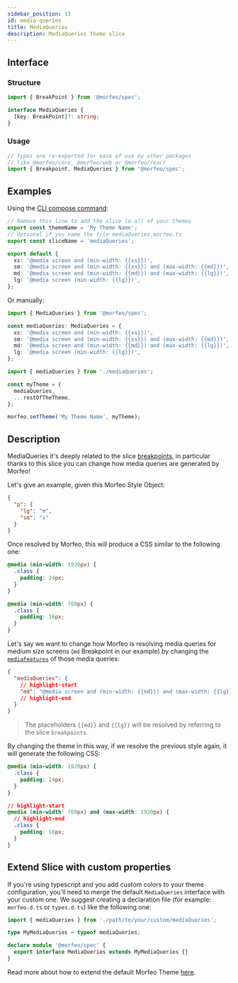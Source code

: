 ```yaml
---
sidebar_position: 13
id: media-queries
title: MediaQueries
description: MediaQueries theme slice
---
```


## Interface

### Structure

```typescript
import { BreakPoint } from '@morfeo/spec';

interface MediaQueries {
  [key: BreakPoint]?: string;
}
```

### Usage

```typescript
// Types are re-exported for ease of use by other packages
// like @morfeo/core, @morfeo/web or @morfeo/react
import { Breakpoint, MediaQueries } from '@morfeo/spec';
```

## Examples

Using the [CLI compose command](../Features/CLI/compose.mdx):

```typescript title="mediaQueries.morfeo.ts"
// Remove this line to add the slice to all of your themes
export const themeName = 'My Theme Name';
// Optional if you name the file mediaQueries.morfeo.ts
export const sliceName = 'mediaQueries';

export default {
  xs: '@media screen and (min-width: {{xs}})',
  sm: '@media screen and (min-width: {{xs}}) and (max-width: {{md}})',
  md: '@media screen and (min-width: {{md}}) and (max-width: {{lg}})',
  lg: '@media screen (min-width: {{lg}})',
};
```

Or manually:

```typescript title="mediaQueries.ts"
import { MediaQueries } from '@morfeo/spec';

const mediaQueries: MediaQueries = {
  xs: '@media screen and (min-width: {{xs}})',
  sm: '@media screen and (min-width: {{xs}}) and (max-width: {{md}})',
  md: '@media screen and (min-width: {{md}}) and (max-width: {{lg}})',
  lg: '@media screen (min-width: {{lg}})',
};
```

```typescript title="theme.ts"
import { mediaQueries } from './mediaQueries';

const myTheme = {
  mediaQueries,
  ...restOfTheTheme,
};

morfeo.setTheme('My Theme Name', myTheme);
```

## Description

MediaQueries it's deeply related to the slice [breakpoints](./breakpoints.mdx), in particular thanks to this slice you can change how media queries are generated by Morfeo!

Let's give an example, given this Morfeo Style Object:

```json
{
  "p": {
    "lg": "m",
    "sm": "s"
  }
}
```

Once resolved by Morfeo, this will produce a CSS similar to the following one:

```css
@media (min-width: 1920px) {
  .class {
    padding: 24px;
  }
}

@media (min-width: 768px) {
  .class {
    padding: 16px;
  }
}
```

Let's say we want to change how Morfeo is resolving media queries for medium size screens (`md` Breakpoint in our example) by changing the [`mediafeatures`](https://www.w3schools.com/cssref/css3_pr_mediaquery.asp) of those media queries:

```json title="theme.ts"
{
  "mediaQueries": {
    // highlight-start
    "md": "@media screen and (min-width: {{md}}) and (max-width: {{lg}})"
    // highlight-end
  }
}
```

> The placeholders `{{md}}` and `{{lg}}` will be resolved by referring to the slice `breakpoints`.

By changing the theme in this way, if we resolve the previous style again, it will generate the following CSS:

```css
@media (min-width: 1920px) {
  .class {
    padding: 24px;
  }
}

// highlight-start
@media (min-width: 768px) and (max-width: 1920px) {
  // highlight-end
  .class {
    padding: 16px;
  }
}
```

## Extend Slice with custom properties

If you're using typescript and you add custom colors to your theme configuration, you'll need to merge
the default `MediaQueries` interface with your custom one.
We suggest creating a declaration file (for example: `morfeo.d.ts` or `types.d.ts`) like the following one:

```typescript
import { mediaQueries } from './path/to/your/custom/mediaQueries';

type MyMediaQueries = typeof mediaQueries;

declare module '@morfeo/spec' {
  export interface MediaQueries extends MyMediaQueries {}
}
```

Read more about how to extend the default Morfeo Theme [here](../Features/extendible.mdx).
